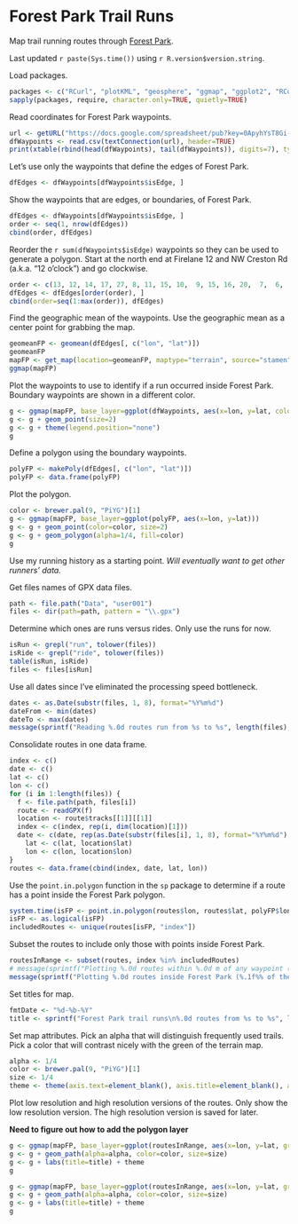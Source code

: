 Forest Park Trail Runs
======================
Map trail running routes through [Forest Park](http://www.portlandoregon.gov/parks/finder/index.cfm?&propertyid=127&action=ViewPark).

Last updated `r paste(Sys.time())` using `r R.version$version.string`.


Load packages.

```r
packages <- c("RCurl", "plotKML", "geosphere", "ggmap", "ggplot2", "RColorBrewer", "data.table", "sp", "xtable")
sapply(packages, require, character.only=TRUE, quietly=TRUE)
```


Read coordinates for Forest Park waypoints.

```r
url <- getURL("https://docs.google.com/spreadsheet/pub?key=0ApyhYsT8Gi-EdFBUYk4wb0UyYlUweHg1SHlfX3VHV1E&single=true&gid=1&output=csv", cainfo = system.file("CurlSSL", "cacert.pem", package = "RCurl"))
dfWaypoints <- read.csv(textConnection(url), header=TRUE)
print(xtable(rbind(head(dfWaypoints), tail(dfWaypoints)), digits=7), type="html")
```

Let's use only the waypoints that define the edges of Forest Park.

```r
dfEdges <- dfWaypoints[dfWaypoints$isEdge, ]
```

Show the waypoints that are edges, or boundaries, of Forest Park.

```r
dfEdges <- dfWaypoints[dfWaypoints$isEdge, ]
order <- seq(1, nrow(dfEdges))
cbind(order, dfEdges)
```

Reorder the `r sum(dfWaypoints$isEdge)` waypoints so they can be used to generate a polygon. Start at the north end at Firelane 12 and NW Creston Rd (a.k.a. "12 o'clock") and go clockwise.

```r
order <- c(13, 12, 14, 17, 27, 8, 11, 15, 10,  9, 15, 16, 20,  7,  6,  5, 22,  4,  2, 23, 24, 18, 19, 21,  3,  1, 26)
dfEdges <- dfEdges[order(order), ]
cbind(order=seq(1:max(order)), dfEdges)
```

Find the geographic mean of the waypoints. Use the geographic mean as a center point for grabbing the map.

```r
geomeanFP <- geomean(dfEdges[, c("lon", "lat")])
geomeanFP
mapFP <- get_map(location=geomeanFP, maptype="terrain", source="stamen", zoom=12)
ggmap(mapFP)
```

Plot the waypoints to use to identify if a run occurred inside Forest Park. Boundary waypoints are shown in a different color.

```r
g <- ggmap(mapFP, base_layer=ggplot(dfWaypoints, aes(x=lon, y=lat, color=isEdge)))
g <- g + geom_point(size=2)
g <- g + theme(legend.position="none")
g
```

Define a polygon using the boundary waypoints.

```r
polyFP <- makePoly(dfEdges[, c("lon", "lat")])
polyFP <- data.frame(polyFP)
```

Plot the polygon.

```r
color <- brewer.pal(9, "PiYG")[1]
g <- ggmap(mapFP, base_layer=ggplot(polyFP, aes(x=lon, y=lat)))
g <- g + geom_point(color=color, size=2)
g <- g + geom_polygon(alpha=1/4, fill=color)
g
```

Use my running history as a starting point. *Will eventually want to get other runners' data.*

Get files names of GPX data files.

```r
path <- file.path("Data", "user001")
files <- dir(path=path, pattern = "\\.gpx")
```

Determine which ones are runs versus rides. Only use the runs for now.

```r
isRun <- grepl("run", tolower(files))
isRide <- grepl("ride", tolower(files))
table(isRun, isRide)
files <- files[isRun]
```

Use all dates since I've eliminated the processing speed bottleneck.

```r
dates <- as.Date(substr(files, 1, 8), format="%Y%m%d")
dateFrom <- min(dates)
dateTo <- max(dates)
message(sprintf("Reading %.0d routes run from %s to %s", length(files), dateFrom, dateTo))
```

Consolidate routes in one data frame.

```r
index <- c()
date <- c()
lat <- c()
lon <- c()
for (i in 1:length(files)) {
  f <- file.path(path, files[i])
  route <- readGPX(f)
  location <- route$tracks[[1]][[1]]
  index <- c(index, rep(i, dim(location)[1]))
  date <- c(date, rep(as.Date(substr(files[i], 1, 8), format="%Y%m%d"), dim(location)[1]))
	lat <- c(lat, location$lat)
	lon <- c(lon, location$lon)
}
routes <- data.frame(cbind(index, date, lat, lon))
```

Use the `point.in.polygon` function in the `sp` package to determine if a route has a point inside the Forest Park polygon.

```r
system.time(isFP <- point.in.polygon(routes$lon, routes$lat, polyFP$lon, polyFP$lat))
isFP <- as.logical(isFP)
includedRoutes <- unique(routes[isFP, "index"])
```

Subset the routes to include only those with points inside Forest Park.

```r
routesInRange <- subset(routes, index %in% includedRoutes)
# message(sprintf("Plotting %.0d routes within %.0d m of any waypoint (%.1f%% of the %.0d routes)", length(includedRoutes), rangeDist, length(includedRoutes) / length(files) * 100, length(files)))
message(sprintf("Plotting %.0d routes inside Forest Park (%.1f%% of the %.0d routes)", length(includedRoutes), length(includedRoutes) / length(files) * 100, length(files)))
```

Set titles for map.

```r
fmtDate <- "%d-%b-%Y"
title <- sprintf("Forest Park trail runs\n%.0d routes from %s to %s", length(includedRoutes), format(dateFrom, fmtDate), format(dateTo, fmtDate))
```

Set map attributes. Pick an alpha that will distinguish frequently used trails. Pick a color that will contrast nicely with the green of the terrain map.

```r
alpha <- 1/4
color <- brewer.pal(9, "PiYG")[1]
size <- 1/4
theme <- theme(axis.text=element_blank(), axis.title=element_blank(), axis.ticks=element_blank())
```

Plot low resolution and high resolution versions of the routes. Only show the low resolution version. The high resolution version is saved for later.

**Need to figure out how to add the polygon layer**

```r
g <- ggmap(mapFP, base_layer=ggplot(routesInRange, aes(x=lon, y=lat, group=index)))
g <- g + geom_path(alpha=alpha, color=color, size=size)
g <- g + labs(title=title) + theme
g
```

```r
g <- ggmap(mapFP, base_layer=ggplot(routesInRange, aes(x=lon, y=lat, group=index)))
g <- g + geom_path(alpha=alpha, color=color, size=size)
g <- g + labs(title=title) + theme
g
```
